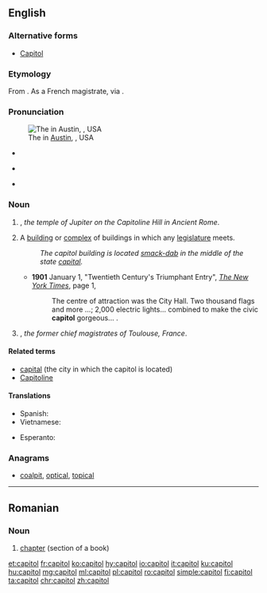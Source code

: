 {{also|Capitol}}
==English==

===Alternative forms===
* {{sense|Washington D.C. building for U.S. Congress}} [[Capitol]] {{qualifier|usually capitalized}}

===Etymology===
From {{etyl|la|en}} {{m|la|capitōlium}}. As a French magistrate, via {{etyl|fr}} {{term|capitoul|lang=fr}}.

===Pronunciation===
[[File:Texas State Capitol, Austin, Texas, USA - 20130913.jpg|thumb|upright|The {{w|Texas State Capitol}} in [[w:Austin, Texas|Austin]], {{w|Texas}}, USA]]

* {{a|UK}} {{IPA|/ˈkæp.ɪ.təl/|lang=en}}
* {{a|US}} {{IPA|[ˈkæpɨɾəɫ]|lang=en}}
* {{homophones|lang=en|capital}}

===Noun===
{{en-noun}}

# {{context|historical}} {{altform|Capitol|lang=en}}, ''the temple of Jupiter on the Capitoline Hill in Ancient Rome''.
# A [[building]] or [[complex]] of buildings in which any [[legislature]] meets.
#: ''The capitol building is located [[smack-dab]] in the middle of the state [[capital]].''
#* '''1901''' January 1, "Twentieth Century's Triumphant Entry", ''[[w:The New York Times|The New York Times]]'', page 1,<!--confirmed on microfilm-->
#*: The centre<!--sic--> of attraction was the City Hall. Two thousand flags and more&nbsp;...; 2,000 electric lights... combined to make the civic '''capitol''' gorgeous...&nbsp;.
# {{context|historical}} {{altform|capitoul|lang=en}}, ''the former chief magistrates of Toulouse, France''.

====Related terms====
* [[capital]] (the city in which the capitol is located)
* [[Capitoline]]

====Translations====
{{trans-see|Capitoline temple of Jupiter|Capitol}}
{{trans-see|the building in Washington, D.C.|Capitol}}
{{trans-top|building where legislature meets}}
* Spanish: {{t+|es|capitolio|m}}
* Vietnamese: {{t+|vi|thủ phủ}}
{{trans-bottom}}
{{trans-see|magistrates of Toulouse, France|capitoul}}

{{checktrans-top}}
* Esperanto: {{t-check|eo|kapitolo}}
{{trans-mid}}
{{trans-bottom}}

===Anagrams===
* [[coalpit#English|coalpit]], [[optical#English|optical]], [[topical#English|topical]]

----

==Romanian==

===Noun===
{{ro-noun|n|capitole}}

# [[chapter]] (section of a book)

[[et:capitol]]
[[fr:capitol]]
[[ko:capitol]]
[[hy:capitol]]
[[io:capitol]]
[[it:capitol]]
[[ku:capitol]]
[[hu:capitol]]
[[mg:capitol]]
[[ml:capitol]]
[[pl:capitol]]
[[ro:capitol]]
[[simple:capitol]]
[[fi:capitol]]
[[ta:capitol]]
[[chr:capitol]]
[[zh:capitol]]